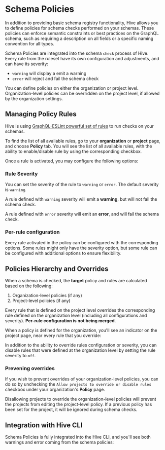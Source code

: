 
# Schema Policies

In addition to providing basic schema registry functionality, Hive allows you to define policies for
schema checks performed on your schemas. These policies can enforce semantic constraints or best
practices on the GraphQL schema, such as requiring a description on all fields or a specific naming
convention for all types.

Schema Policies are integrated into the schema `check` process of Hive. Every rule from the ruleset
have its own configuration and adjustments, and can have its severity:

- `warning` will display a emit a warning
- `error` will reject and fail the schema check

You can define policies on either the organization or project level. Organization-level policies can
be overridden on the project level, if allowed by the organization settings.

## Managing Policy Rules

Hive is using [GraphQL-ESLint powerful set of rules](https://the-guild.dev/graphql/eslint/rules) to
run checks on your schemas.

To find the list of all available rules, go to your **organization** or **project** page, and choose
**Policy** tab. You will see the list of all available rules, with the ability to enable/disable
rule by using the corresponding checkbox.

<NextImage
  alt="Schema Policy Overview"
  src={policyOverviewImage}
  className="mt-6 max-w-2xl drop-shadow-md"
/>

Once a rule is activated, you may configure the following options:

### Rule Severity

You can set the severity of the rule to `warning` or `error`. The default severity is `warning`.

<NextImage
  alt="Schema Policy Severity"
  src={policySeverityImage}
  className="w-sm mt-6 drop-shadow-md"
/>

A rule defined with `warning` severity will emit a **warning**, but will not fail the schema check.

A rule defined with `error` severity will emit an **error**, and will fail the schema check.

### Per-rule configuration

Every rule activated in the policy can be configured with the corresponding options. Some rules
might only have the severity option, but some rule can be configured with additional options to
ensure flexibility.

<NextImage
  alt="Policy Per-rule Configuration"
  src={policyRulesConfigImage}
  className="mt-6 max-w-2xl drop-shadow-md"
/>

## Policies Hierarchy and Overrides

When a schema is checked, the **target** policy and rules are calculated based on the following:

1. Organization-level policies (if any)
2. Project-level policies (if any)

Every rule that is defined on the project level overrides the corresponding rule defined on the
organization level (including all configurations and severity). **Per-rule configuration is not
being merged**.

When a policy is defined for the organization, you'll see an indicator on the project page, near
every rule that you override:

<NextImage
  alt="Override Policy Configuration"
  src={policyOverrideConfigImage}
  className="mt-6 max-w-2xl drop-shadow-md"
/>

In addition to the ability to override rules configuration or severity, you can disable rules that
were defined at the organization level by setting the rule severity to `off`.

<NextImage
  alt="Override Policy Severity"
  src={policyOverrideSeverityImage}
  className="mt-6 max-w-2xl drop-shadow-md"
/>

### Prevening overrides

If you wish to prevent overrides of your organization-level policies, you can do so by unchecking
the `Allow projects to override or disable rules` checkbox under your organization's **Policy**
page.

<Callout type="info">
  Disallowing projects to override the organization-level policies will prevent the projects from
  editing the project-level policy. If a previous policy has been set for the project, it will be
  ignored during schema checks.
</Callout>

## Integration with Hive CLI

Schema Policies is fully integrated into the Hive CLI, and you'll see both warnings and error coming
from the schema policies:

<NextImage
  alt="Hive CLI and Policy Warnings"
  src={cliPolicyWarningImage}
  className="mt-6 max-w-2xl drop-shadow-md"
/>

<NextImage
  alt="Hive CLI and Policy Errors"
  src={cliPolicyErrorImage}
  className="mt-6 max-w-2xl drop-shadow-md"
/>
